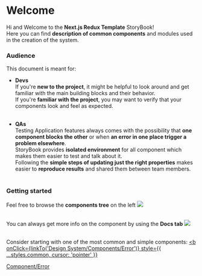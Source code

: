

<Meta title='Info/Welcome' />

# Welcome
Hi and Welcome to the <b style={styles.common}>Next.js Redux Template</b> StoryBook!<br />
Here you can find <b style={styles.common}>description of common components</b> and modules used in the creation of the system.
<br />


### Audience
This document is meant for:
- <b style={styles.common}>Devs</b><br />
      If you're <b style={styles.common}>new to the project</b>, it might be helpful to look around and get familiar with the main building blocks and their behavior.<br />
      If you're <b style={styles.common}>familiar with the project</b>, you may want to verify that your components look and feel as expected.
      <br />
      <br />

- <b style={styles.common}>QAs</b><br />
      Testing Application features always comes with the possibility that <b style={styles.common}>one component blocks the other</b> or when <b style={styles.common}>an error in one place trigger a problem elsewhere</b>.<br />
      StoryBook provides <b style={styles.common}>isolated environment</b> for all component which makes them easier to test and talk about it.<br />
      Following the <b style={styles.common}>simple steps of updating just the right properties</b> makes easier to <b style={styles.common}>reproduce results</b> and shared them between team members.
      <br />
      <br />


### Getting started
Feel free to browse the <b style={styles.common}>components tree</b> on the left
<img src={componentsTreeImage} width={150} />
<br />
<br />


You can always get more info on the component by using the <b style={styles.common}>Docs tab</b>
<img src={docsTabImage} width={150} />
<br />
<br />


Consider starting with one of the most common and simple components:
<u><b
  onClick={linkTo('Design System/Components/Error')}
  style={{ ...styles.common, cursor: 'pointer' }}
>
  Component/Error
</b></u>
